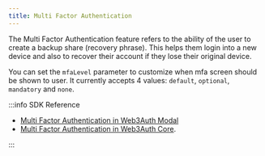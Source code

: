 ```yaml
---
title: Multi Factor Authentication
---
```


The Multi Factor Authentication feature refers to the ability of the user to create a backup share (recovery phrase). This helps them login into a new
device and also to recover their account if they lose their original device.

You can set the `mfaLevel` parameter to customize when mfa screen should be shown to user. It currently accepts 4 values: `default`, `optional`,
`mandatory` and `none`.

:::info SDK Reference

- [Multi Factor Authentication in Web3Auth Modal](/sdk/web/modal/mfa)
- [Multi Factor Authentication in Web3Auth Core](/sdk/web/core/mfa).

:::
